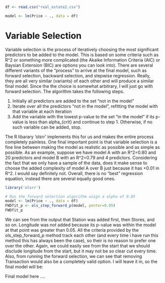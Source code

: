 
```r

df <- read.csv("real_estate2.csv")

model <- lm(Price ~ ., data = df)

```

# Variable Selection

Variable selection is the process of iteratively choosing the most significant predictors to be added to the model. This is based on some criteria such as R^2 or something more complicated (the Akaike Information Criteria (AIC) or Baysian Extension (BIC) are options you can look into). There are several different variants of the "process" to arrive at the final model, such as forward selection, backward selection, and stepwise regression. Really, they are all very similar (variants) of each other and will produce a similar final model. Since the the choice is somewhat arbitrary, I will just go with forward selection. The algorithm takes the following steps.

1. Initially all predictors are added to the set "not in the model"
2. Iterate over all the predictors "not in the model", refitting the model with that variable at each iteration
3. Add the variable with the lowest p-value to the set "in the model" if its p-value is less than alpha_{crit} and continue to step 1. Otherwise, if no such variable can be added, stop.

The R libarary 'olsrr' implements this for us and makes the entire process completely painless. One final important point is that variable selection is a fine line between making the model as realistic as possible and as simple as possible. As an example, suppose we have model A with an R^2=0.80 and 20 predictors and model B with an R^2=0.79 and 4 predictors. Considering the fact that we only have a sample of the data, does it make sense to choose the added complexity of model A over B just because it has +0.01 in R^2. I would say definitely not. Overall, there is no "best" regression equation, instead there are several equally good ones.

```r

library('olsrr')

# Run the forward selection algorithm usign a alpha of 0.05
model <- lm(Price ~ ., data = df)
FWDfit_p <- ols_step_forward_p(model, penter=0.05)
FWDfit_p

```
We can see from the output that Station was added first, then Stores, and so on. Longitude was not added because its p-value was within the model at that point was greater than 0.05. All the criteria provided by the ols_step_forward_p method track each other (and every time i have run this method this has always been the case), so their is no reason to prefer one over the other. Again, we could easily see from the start that we should disclude longitude from the start, but it may not be so clear cut every time. Also, from running the forward selection, we can see that removing Transaction would also be a completely valid option. I will leave it in, so the final model will be: 

Final model here ....






